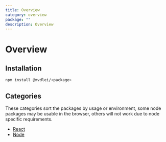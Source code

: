 ```yaml
---
title: Overview
category: overview
package: ""
description: Overview
---
```


# Overview

## Installation

```bash
npm install @mvdlei/<package>
```

## Categories

These categories sort the packages by usage or environment, some node packages may be usable in the browser, others will not work due to node specific requirements.

- [React](/react)
- [Node](/node)
